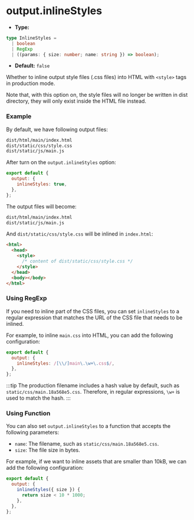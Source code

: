 # output.inlineStyles

- **Type:**

```ts
type InlineStyles =
  | boolean
  | RegExp
  | ((params: { size: number; name: string }) => boolean);
```

- **Default:** `false`

Whether to inline output style files (.css files) into HTML with `<style>` tags in production mode.

Note that, with this option on, the style files will no longer be written in dist directory, they will only exist inside the HTML file instead.

### Example

By default, we have following output files:

```bash
dist/html/main/index.html
dist/static/css/style.css
dist/static/js/main.js
```

After turn on the `output.inlineStyles` option:

```js
export default {
  output: {
    inlineStyles: true,
  },
};
```

The output files will become:

```bash
dist/html/main/index.html
dist/static/js/main.js
```

And `dist/static/css/style.css` will be inlined in `index.html`:

```html
<html>
  <head>
    <style>
      /* content of dist/static/css/style.css */
    </style>
  </head>
  <body></body>
</html>
```

### Using RegExp

If you need to inline part of the CSS files, you can set `inlineStyles` to a regular expression that matches the URL of the CSS file that needs to be inlined.

For example, to inline `main.css` into HTML, you can add the following configuration:

```js
export default {
  output: {
    inlineStyles: /[\\/]main\.\w+\.css$/,
  },
};
```

:::tip
The production filename includes a hash value by default, such as `static/css/main.18a568e5.css`. Therefore, in regular expressions, `\w+` is used to match the hash.
:::

### Using Function

You can also set `output.inlineStyles` to a function that accepts the following parameters:

- `name`: The filename, such as `static/css/main.18a568e5.css`.
- `size`: The file size in bytes.

For example, if we want to inline assets that are smaller than 10kB, we can add the following configuration:

```js
export default {
  output: {
    inlineStyles({ size }) {
      return size < 10 * 1000;
    },
  },
};
```
